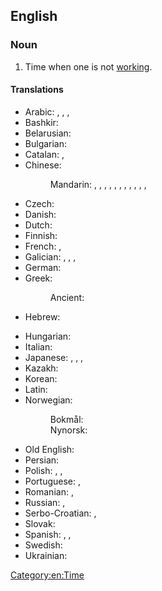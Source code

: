 ==English==
{{wikipedia|Leisure}}

===Noun===
{{en-noun|-}}

# Time when one is not [[work]]ing.
#: {{ux|en|I love to play football in my '''free time'''.}}
#: {{ux|en|If you have some '''free time''' tomorrow, let’s go and watch a film.}}
#: {{syn|en|spare time|leisure time|leisure|downtime|idle time||alt6=one's own time<!--not idiomatic; do not wikify-->}}

====Translations====
{{trans-top|time when one is not working}}
* Arabic: {{t|ar|رَاحَة|f}}, {{t|ar|خُلُو مِن اَلْعَمَل}}, {{t|ar|فَرَاغ|m}}, {{t|ar|وَقْت اَلْفَرَاغ|m}}
* Bashkir: {{t|ba|буш ваҡыт}}
* Belarusian: {{t|be|свабо́дны час|m}}
* Bulgarian: {{t|bg|свободно време|n}}
* Catalan: {{t+|ca|oci|m}}, {{t|ca|temps lliure|m}}
* Chinese:
*: Mandarin: {{t+|cmn|空閑|sc=Hani}}, {{t+|cmn|空闲|tr=kòngxián|sc=Hani}}, {{t+|cmn|閑空|sc=Hani}}, {{t+|cmn|闲空|tr=xiánkòng|sc=Hani}}, {{t+|cmn|閑暇|sc=Hani}}, {{t+|cmn|闲暇|tr=xiánxiá|sc=Hani}}, {{t+|cmn|餘暇|sc=Hani}}, {{t+|cmn|余暇|tr=yúxiá|sc=Hani}}, {{t|cmn|餘閑|sc=Hani}}, {{t+|cmn|余闲|tr=yúxián|sc=Hani}}, {{qualifier|informal}} {{t+|cmn|空兒|sc=Hani}}, {{t+|cmn|空儿|tr=kòngr|sc=Hani}}
* Czech: {{t|cs|volný čas|m}}
* Danish: {{t+|da|fritid}}
* Dutch: {{t+|nl|vrije tijd|m}}
* Finnish: {{t+|fi|vapaa-aika}}
* French: {{t+|fr|temps libre|m}}, {{t+|fr|loisir|m}}
* Galician: {{t|gl|lecer|m}}, {{t|gl|ocio|m}}, {{t|gl|tempo libre|m}}, {{t+|gl|vagar|m}}
* German: {{t+|de|Freizeit|f}}
* Greek: {{t+|el|ελεύθερος χρόνος}}
*: Ancient: {{t|grc|σχολή|f}}
* Hebrew: {{t+|he|פנאי|m}}
{{trans-mid}}
* Hungarian: {{t+|hu|szabadidő}}
* Italian: {{t|it|tempo libero|m}}
* Japanese: {{t+|ja|余暇|tr=よか, yoka}}, {{t+|ja|閑暇|tr=かんか, kanka}}, {{t+|ja|閑散|tr=かんさん, kansan}}, {{t+|ja|暇|tr=ひま, hima}}
* Kazakh: {{t|kk|бос уақыт}}
* Korean: {{t+|ko|여가}}
* Latin: {{t|la|ōtium|n}}
* Norwegian:
*: Bokmål: {{t+|nb|fritid|m|f}}
*: Nynorsk: {{t|nn|fritid|f}}
* Old English: {{t|ang|ǣmethwīl|f}}
* Persian: {{t+|fa|اوقات فراغت|tr=owğât-e farâğat|sc=fa-Arab}}
* Polish: {{t+|pl|czas wolny|m}}, {{t+|pl|wolne|n}}, {{t+|pl|laba|f}}
* Portuguese: {{t+|pt|folga|f}}, {{t|pt|tempo livre|m}}
* Romanian: {{t|ro|timp liber}}, {{t+|ro|răgaz|n}}
* Russian: {{t|ru|свобо́дное вре́мя|n}}, {{t+|ru|досу́г|m}}
* Serbo-Croatian: {{t|sh|слободно време|n|sc=Cyrl}}, {{t|sh|slobodno vreme|n|sc=Latn}}
* Slovak: {{t|sk|voľný čas|m}}
* Spanish: {{t|es|tiempo libre}}, {{t+|es|ocio|m}}, {{t|es|tiempo ocio|m}}
* Swedish: {{t+|sv|fritid}}
* Ukrainian: {{t|uk|ві́льний час|m}}
{{trans-bottom}}

[[Category:en:Time]]